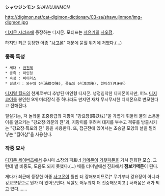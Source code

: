 '''シャウジンモン''' ''SHAWUJINMON''

http://digimon.net/cat-digimon-dictionary/03-sa/shawujinmon/img-digmon.jpg

[[디지몬 시리즈]]에 등장하는 디지몬. 모티프는 [[서유기]]의 [[사오정]].

하지만 최근 등장한 아종 "[[사고몬]]" 때문에 묻힐 위기에 처했다.(…)

=== 종족 특성 ===
 * 세대 : [[완전체]]
 * 종족 : 마인형
 * 속성 : 바이러스
 * 필살기 : 와문의 진(渦紋の陣), 폭포의 진(滝の陣), 월아참(月牙斬)

[[디지털 월드]]의 천계로부터 추방된 마인형 디지몬. 냉정침착한 디지몬이지만, 어느 [[디지코어]]를 봉인한 9개 머리장식 중 하나라도 만지면 재차 무시무시한 디지몬으로 변모한다고 전해진다.

필살기는, 저 놀라운 초중량급의 지팡이 "강요장(降妖杖)"을 가볍게 휘둘러 물의 소용돌이를 일으키는 "강요장·와문의 진"과, 지팡이를 후려쳐 대지를 부수고 격류를 방출시키는 "강요장·폭포의 진" 등을 사용한다. 또, 접근전에 있어서는 초승달 모양의 날을 찔러넣는 "월아참"을 사용한다.

=== 작중 묘사 ===
[[디지몬 세이버즈]]에서 유시마 소장의 파트너 [[카메몬]]이 [[가왓파몬]]을 거쳐 진화한 모습. 그런데 별 비중도, 도움도 되지 못했다.(…) 배틀 터미널에선 진화해서 '''점보카메몬'''이 된다.

게다가 최근에 등장한 아종 [[사고몬]]이 훨씬 더 강해보이므로[* 무기부터 강요장이 아니라 강요'''보'''장으로 뭔가 더 있어보인다. 색깔도 어두워져 더 진중해보이고.] 서러움은 배가 되고 있다…….
